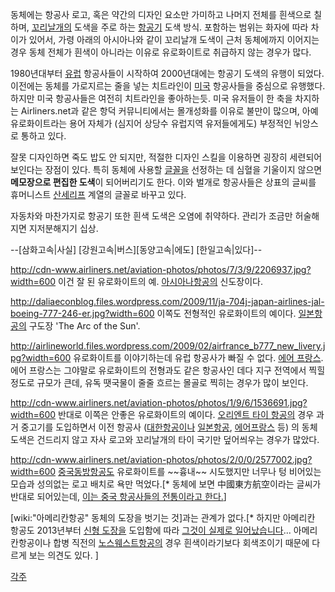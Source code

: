 {{{+1 Eurowhite}}}

동체에는 항공사 로고, 혹은 약간의 디자인 요소만 가미하고 나머지 전체를 흰색으로 칠하며, [[꼬리날개]]의 도색을 주로 하는 [[항공기]] 도색 방식. 포함하는 범위는 화자에 따라 차이가 있어서, 가령 아래의 아시아나와 같이 꼬리날개 도색이 근처 동체에까지 이어지는 경우 동체 전체가 흰색이 아니라는 이유로 유로화이트로 취급하지 않는 경우가 많다.

1980년대부터 [[유럽]] 항공사들이 시작하여 2000년대에는 항공기 도색의 유행이 되었다. 이전에는 동체를 가로지르는 줄을 넣는 치트라인이 [[미국]] 항공사들을 중심으로 유행했다. 하지만 미국 항공사들은 여전히 치트라인을 좋아하는듯. 미국 유저들이 한 축을 차지하는 Airliners.net과 같은 항덕 커뮤니티에서는 몰개성화를 이유로 불만이 많으며, 아예 유로화이트라는 용어 자체가 (심지어 상당수 유럽지역 유저들에게도) 부정적인 뉘앙스로 통하고 있다.

잘못 디자인하면 죽도 밥도 안 되지만, 적절한 디자인 스킬을 이용하면 굉장히 세련되어 보인다는 장점이 있다. 특히 동체에 사용할 [[글꼴]]을 선정하는 데 심혈을 기울이지 않으면 '''메모장으로 편집한 도색'''이 되어버리기도 한다. 이와 벌개로 항공사들은 상표의 글씨를 휴머니스트 [[산세리프]] 계열의 글꼴로 바꾸고 있다.

자동차와 마찬가지로 항공기 또한 흰색 도색은 오염에 취약하다. 관리가 조금만 허술해지면 지저분해지기 십상.

--[삼화고속|사실] [강원고속|버스][동양고속|에도] [한일고속|있다]--

http://cdn-www.airliners.net/aviation-photos/photos/7/3/9/2206937.jpg?width=600
이건 잘 된 유로화이트의 예. [[아시아나항공]]의 신도장이다.

http://daliaeconblog.files.wordpress.com/2009/11/ja-704j-japan-airlines-jal-boeing-777-246-er.jpg?width=600
이쪽도 전형적인 유로화이트의 예이다. [[일본항공]]의 구도장 'The Arc of the Sun'.

http://airlineworld.files.wordpress.com/2009/02/airfrance_b777_new_livery.jpg?width=600
유로화이트를 이야기하는데 유럽 항공사가 빠질 수 없다. [[에어 프랑스]].
에어 프랑스는 그야말로 유로화이트의 전형과도 같은 항공사인 데다 지구 전역에서 찍힐 정도로 규모가 큰데, 유독 땟국물이 줄줄 흐르는 몰골로 찍히는 경우가 많이 보인다.

http://cdn-www.airliners.net/aviation-photos/photos/1/9/6/1536691.jpg?width=600
반대로 이쪽은 안좋은 유로화이트의 예이다. [[오리엔트 타이 항공]]의 경우 과거 중고기를 도입하면서 이전 항공사 ([[대한항공]]이나 [[일본항공]], [[에어프랑스]] 등) 의 동체 도색은 건드리지 않고 자사 로고와 꼬리날개의 타이 국기만 덮어씌우는 경우가 많았다.

http://cdn-www.airliners.net/aviation-photos/photos/2/0/0/2577002.jpg?width=600
[[중국동방항공]]도 유로화이트를 ~~흉내~~ 시도했지만 너무나 텅 비어있는 모습과 성의없는 로고 배치로 욕만 먹었다.[* 동체에 보면 中國東方航空이라는 글씨가 반대로 되어있는데, [http://www.airliners.net/aviation-forums/general_aviation/read.main/2867420/ 이는 중국 항공사들의 전통이라고 한다.]]

[wiki:"아메리칸항공" 동체의 도장을 벗기는 것]과는 관계가 없다.[* 하지만 아메리칸 항공도 2013년부터 [http://i.imgur.com/cQDzgEAh.jpg 신형 도장을] 도입함에 따라 [[그것이 실제로 일어났습니다]]... 아메리칸항공이나 합병 직전의 [[노스웨스트항공]]의 경우 흰색이라기보다 회색조이기 때문에 다르게 보는 의견도 있다. ]

[[각주]]
